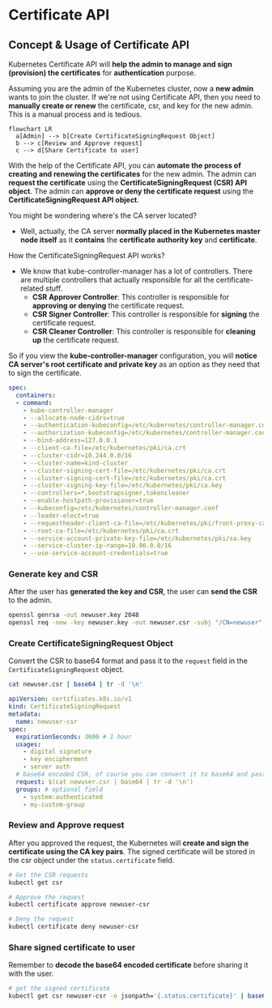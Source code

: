 # Certificate API

## Concept & Usage of Certificate API

Kubernetes Certificate API will **help the admin to manage and sign (provision) the certificates** for **authentication** purpose.

Assuming you are the admin of the Kubernetes cluster, now a **new admin** wants to join the cluster. If we're not using Certificate API, then you need to **manually create or renew** the certificate, csr, and key for the new admin. This is a manual process and is tedious.

```mermaid
flowchart LR
  a[Admin] --> b[Create CertificateSigningRequest Object]
  b --> c[Review and Approve request]
  c --> d[Share Certificate to user]
```

With the help of the Certificate API, you can **automate the process of creating and renewing the certificates** for the new admin. The admin can **request the certificate** using the **CertificateSigningRequest (CSR) API object**. The admin can **approve or deny the certificate request** using the **CertificateSigningRequest API object**.

You might be wondering where's the CA server located?
- Well, actually, the CA server **normally placed in the Kubernetes master node itself** as it **contains** the **certificate authority key** and **certificate**.

How the CertificateSigningRequest API works?
- We know that kube-controller-manager has a lot of controllers. There are multiple controllers that actually responsible for all the certificate-related stuff.
  - **CSR Approver Controller**: This controller is responsible for **approving or denying** the certificate request.
  - **CSR Signer Controller**: This controller is responsible for **signing** the certificate request.
  - **CSR Cleaner Controller**: This controller is responsible for **cleaning up** the certificate request.

So if you view the **kube-controller-manager** configuration, you will **notice CA server's root certificate and private key** as an option as they need that to sign the certificate.

```yaml filename="kube-controller-manager.yaml" {12-13}
spec:
  containers:
  - command:
    - kube-controller-manager
    - --allocate-node-cidrs=true
    - --authentication-kubeconfig=/etc/kubernetes/controller-manager.conf
    - --authorization-kubeconfig=/etc/kubernetes/controller-manager.conf
    - --bind-address=127.0.0.1
    - --client-ca-file=/etc/kubernetes/pki/ca.crt
    - --cluster-cidr=10.244.0.0/16
    - --cluster-name=kind-cluster
    - --cluster-signing-cert-file=/etc/kubernetes/pki/ca.crt
    - --cluster-signing-cert-file=/etc/kubernetes/pki/ca.crt
    - --cluster-signing-key-file=/etc/kubernetes/pki/ca.key
    - --controllers=*,bootstrapsigner,tokencleaner
    - --enable-hostpath-provisioner=true
    - --kubeconfig=/etc/kubernetes/controller-manager.conf
    - --leader-elect=true
    - --requestheader-client-ca-file=/etc/kubernetes/pki/front-proxy-ca.crt
    - --root-ca-file=/etc/kubernetes/pki/ca.crt
    - --service-account-private-key-file=/etc/kubernetes/pki/sa.key
    - --service-cluster-ip-range=10.96.0.0/16
    - --use-service-account-credentials=true
```

<Steps>

### Generate key and CSR

After the user has **generated the key and CSR**, the user can **send the CSR** to the admin.

```bash
openssl genrsa -out newuser.key 2048
openssl req -new -key newuser.key -out newuser.csr -subj "/CN=newuser"
```

### Create CertificateSigningRequest Object

Convert the CSR to base64 format and pass it to the `request` field in the `CertificateSigningRequest` object.

```bash
cat newuser.csr | base64 | tr -d '\n'
```

```yaml filename="newuser-csr.yaml"
apiVersion: certificates.k8s.io/v1
kind: CertificateSigningRequest
metadata:
  name: newuser-csr
spec:
  expirationSeconds: 3600 # 1 hour
  usages:
    - digital signature
    - key encipherment
    - server auth
  # base64 encoded CSR, of course you can convert it to base64 and paste it here
  request: $(cat newuser.csr | base64 | tr -d '\n')
  groups: # optional field
    - system:authenticated
    - my-custom-group
```

### Review and Approve request

After you approved the request, the Kubernetes will **create and sign the certificate using the CA key pairs**. The signed certificate will be stored in the csr object under the `status.certificate` field.

```bash
# Get the CSR requests
kubectl get csr

# Approve the request
kubectl certificate approve newuser-csr

# Deny the request
kubectl certificate deny newuser-csr
```

### Share signed certificate to user

Remember to **decode the base64 encoded certificate** before sharing it with the user.

```bash
# get the signed certificate
kubectl get csr newuser-csr -o jsonpath='{.status.certificate}' | base64 -d > newuser.crt
```

</Steps>
